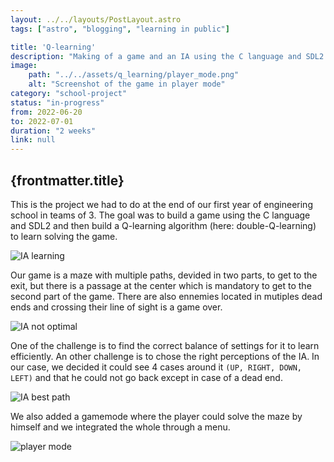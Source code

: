 ```yaml
---
layout: ../../layouts/PostLayout.astro
tags: ["astro", "blogging", "learning in public"]

title: 'Q-learning'
description: "Making of a game and an IA using the C language and SDL2 to find the exit of a maze via the quickest path."
image:
    path: "../../assets/q_learning/player_mode.png"
    alt: "Screenshot of the game in player mode"
category: "school-project"
status: "in-progress"
from: 2022-06-20
to: 2022-07-01
duration: "2 weeks"
link: null
---
```


## {frontmatter.title}

This is the project we had to do at the end of our first year of engineering school in teams of 3. The goal was to build a game using the C language and SDL2 and then build a Q-learning algorithm (here: double-Q-learning) to learn solving the game.


![IA learning](../../assets/q_learning/ia_learning.gif "The IA at its first stages of learning.")


Our game is a maze with multiple paths, devided in two parts, to get to the exit, but there is a passage at the center which is mandatory to get to the second part of the game. There are also ennemies located in mutiples dead ends and crossing their line of sight is a game over.


![IA not optimal](../../assets/q_learning/ia_not_optimal_path.gif "The IA finds the exit but not via the optimal way.")


One of the challenge is to find the correct balance of settings for it to learn efficiently. An other challenge is to chose the right perceptions of the IA. In our case, we decided it could see 4 cases around it <code>(UP, RIGHT, DOWN, LEFT)</code> and that he could not go back except in case of a dead end.


![IA best path](../../assets/q_learning/ia_best_path.gif "The IA after it learned during enough time.")


We also added a gamemode where the player could solve the maze by himself and we integrated the whole through a menu.


![player mode](../../assets/q_learning/player_mode.png "Images of the player mode with updated graphics.")
